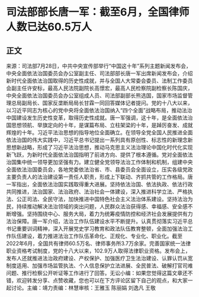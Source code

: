 # 司法部部长唐一军：截至6月，全国律师人数已达60.5万人
## 正文
来源：司法部7月28日，中共中央宣传部举行“中国这十年”系列主题新闻发布会，中央全面依法治国委员会办公室副主任、司法部部长唐一军出席新闻发布会，介绍新时代全面依法治国取得的历史性成就，并与全国人大常委会委员、法制工作委员会副主任许安标，最高人民法院副院长高憬宏，最高人民检察院副检察长陈国庆，中央全面依法治国委员会办公室组成人员、司法部副部长熊选国，国家市场监督管理总局副局长、国家反垄断局局长甘霖一同回答媒体记者提问。党的十八大以来，以习近平同志为核心的党中央将全面依法治国纳入“四个全面”战略布局，推动法治中国建设发生历史性变革，取得历史性成就。唐一军强调，这十年，是全面依法治国思想领航、举旗定向的十年，是谋篇布局、立柱架梁的十年，是踔厉奋发、成就辉煌的十年。习近平法治思想的指导地位全面确立。在领导全党全国人民推进全面依法治国的伟大实践中，习近平总书记提出一系列具有原创性、标志性的新理念新思想新战略，形成了习近平法治思想，推动马克思主义法治理论中国化时代化实现新飞跃，为新时代全面依法治国指明了前进方向、提供了根本遵循。党对全面依法治国集中统一领导更加坚强有力。建立健全党领导法治工作体制和机制，组建中央全面依法治国委员会，各地党委依法治省、市、县委员会全面设立，压实各级党政主要负责人的法治建设第一责任人职责，形成上下联动、齐抓共管的工作格局。唐一军指出，全面依法治国实践取得重大进展。坚持依法治国、依法执政、依法行政共同推进，法治国家、法治政府、法治社会一体建设，深入推进科学立法、严格执法、公正司法、全民守法，加快推进中国特色社会主义法治体系建设。坚持法治为民，持续推动解决法治领域的突出问题，人民群众法治获得感、幸福感、安全感不断增强。坚持围绕中心、服务大局，着力为统筹疫情防控和经济社会发展提供有力法治保障。唐一军介绍，法治工作队伍建设水平不断提升。认真贯彻落实习近平总书记重要训词精神，深入开展党史学习教育和政法队伍教育整顿，全面加强法治工作队伍建设，着力推进法治工作队伍革命化、正规化、专业化、职业化。截至2022年6月，全国共有律师60.5万名、律师事务所3.7万余家。完善国家统一法律职业资格考试制度，党的十八大以来，102.9万人取得法律职业资格。发布会上，发布人还就推进法治政府建设、产权保护、加强医疗卫生法治建设、认罪认罚从宽制度适用、加强市场监管执法、个人信息保护立法进展、全民普法、破解打官司难问题、推行检察公开听证等工作进行了回答。无讼小编：如果您觉得这篇文章还不错，欢迎转发分享、点赞收藏，您也可以在下方评论区留下自己的观点，和大家一起讨论。主编：靖力责编：林慧审核：王雅玉 陈丽娟 刘逸凡 王敬